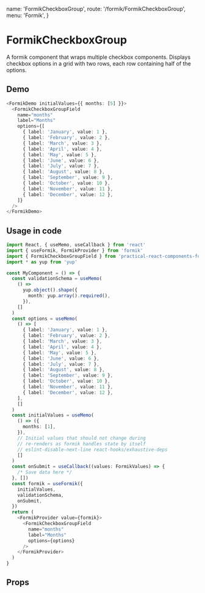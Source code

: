  name: 'FormikCheckboxGroup',
  route: '/formik/FormikCheckboxGroup',
  menu: 'Formik',
}

# FormikCheckboxGroup

A formik component that wraps multiple checkbox components.
Displays checkbox options in a grid with two rows, each row containing half of the options.

## Demo

```typescript type="demo"
<FormikDemo initialValues={{ months: [5] }}>
  <FormikCheckboxGroupField
    name="months"
    label="Months"
    options={[
      { label: 'January', value: 1 },
      { label: 'February', value: 2 },
      { label: 'March', value: 3 },
      { label: 'April', value: 4 },
      { label: 'May', value: 5 },
      { label: 'June', value: 6 },
      { label: 'July', value: 7 },
      { label: 'August', value: 8 },
      { label: 'September', value: 9 },
      { label: 'October', value: 10 },
      { label: 'November', value: 11 },
      { label: 'December', value: 12 },
    ]}
  />
</FormikDemo>
```

## Usage in code

```typescript
import React, { useMemo, useCallback } from 'react'
import { useFormik, FormikProvider } from 'formik'
import { FormikCheckboxGroupField } from 'practical-react-components-formik'
import * as yup from 'yup'

const MyComponent = () => {
  const validationSchema = useMemo(
    () =>
      yup.object().shape({
        month: yup.array().required(),
      }),
    []
  )
  const options = useMemo(
    () => [
      { label: 'January', value: 1 },
      { label: 'February', value: 2 },
      { label: 'March', value: 3 },
      { label: 'April', value: 4 },
      { label: 'May', value: 5 },
      { label: 'June', value: 6 },
      { label: 'July', value: 7 },
      { label: 'August', value: 8 },
      { label: 'September', value: 9 },
      { label: 'October', value: 10 },
      { label: 'November', value: 11 },
      { label: 'December', value: 12 },
    ],
    []
  )
  const initialValues = useMemo(
    () => ({
      months: [1],
    }),
    // Initial values that should not change during
    // re-renders as formik handles state by itself
    // eslint-disable-next-line react-hooks/exhaustive-deps
    []
  )
  const onSubmit = useCallback((values: FormikValues) => {
    /* Save data here */
  }, [])
  const formik = useFormik({
    initialValues,
    validationSchema,
    onSubmit,
  })
  return (
    <FormikProvider value={formik}>
      <FormikCheckboxGroupField
        name="months"
        label="Months"
        options={options}
      />
    </FormikProvider>
  )
}
```

## Props

<Props of="FormikCheckboxGroup" />

